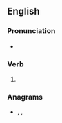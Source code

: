 ==English==

===Pronunciation===
* {{IPA|/beɪnd/|lang=en}}

===Verb===
{{head|en|verb form}}

# {{en-past of|bane}}

===Anagrams===
* {{l|en|ABEND}}, {{l|en|abend}}, {{l|en|Baden}}